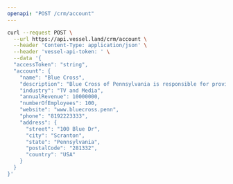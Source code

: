 ```yaml
---
openapi: "POST /crm/account"
---
```


<RequestExample>

```bash Request
curl --request POST \
  --url https://api.vessel.land/crm/account \
  --header 'Content-Type: application/json' \
  --header 'vessel-api-token: ' \
  --data '{
  "accessToken": "string",
  "account": {
    "name": "Blue Cross",
    "description": "Blue Cross of Pennsylvania is responsible for providing services to the good people of Scranton",
    "industry": "TV and Media",
    "annualRevenue": 10000000,
    "numberOfEmployees": 100,
    "website": "www.bluecross.penn",
    "phone": "8192223333",
    "address": {
      "street": "100 Blue Dr",
      "city": "Scranton",
      "state": "Pennsylvania",
      "postalCode": "281332",
      "country": "USA"
    }
  }
}'
```

</RequestExample>
